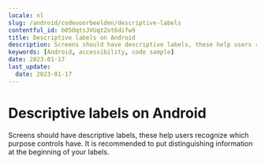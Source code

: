 ```yaml
---
locale: nl
slug: /android/codevoorbeelden/descriptive-labels
contentful_id: b05OqtsJVUqtZot6difw9
title: Descriptive labels on Android
description: Screens should have descriptive labels, these help users recognize which purpose controls have.
keywords: [Android, accessibility, code sample]
date: 2023-01-17
last_update:
  date: 2023-01-17
---
```


# Descriptive labels on Android

Screens should have descriptive labels, these help users recognize which purpose controls have. It is recommended to put distinguishing information at the beginning of your labels.

<CodeSample id="screen-labels" framework="android" locale="nl"/>
